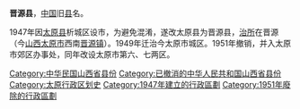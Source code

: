 '''晋源县'''，[[中国|中国]]旧[[县|县]]名。

1947年因[[太原县_(隋朝)|太原县]]析城区设市，为避免混淆，遂改太原县为晋源县，[[治所|治所]]在晋源（今[[山西|山西]][[太原市|太原市]]西南[[晋源镇|晋源镇]]）。1949年迁治今太原市城区。1951年撤销，并入太原市郊区办事处，同年改设太原市第六、七两区。

{{山西行政区划小作品}}
{{中華民國山西省行政區劃}}

[[Category:中华民国山西省县份|Category:中华民国山西省县份]]
[[Category:已撤消的中华人民共和国山西省县份|Category:已撤消的中华人民共和国山西省县份]]
[[Category:太原行政区划史|Category:太原行政区划史]]
[[Category:1947年建立的行政區劃|Category:1947年建立的行政區劃]]
[[Category:1951年廢除的行政區劃|Category:1951年廢除的行政區劃]]